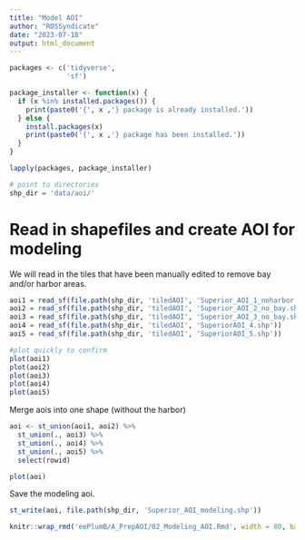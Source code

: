 ```yaml
---
title: "Model AOI"
author: "ROSSyndicate"
date: "2023-07-18"
output: html_document
---
```


```r
packages <- c('tidyverse',
              'sf')

package_installer <- function(x) {
  if (x %in% installed.packages()) {
    print(paste0('{', x ,'} package is already installed.'))
  } else {
    install.packages(x)
    print(paste0('{', x ,'} package has been installed.'))
  }
}

lapply(packages, package_installer)

# point to directories
shp_dir = 'data/aoi/'
```

# Read in shapefiles and create AOI for modeling

We will read in the tiles that have been manually edited to remove bay and/or
harbor areas.

```r
aoi1 = read_sf(file.path(shp_dir, 'tiledAOI', 'Superior_AOI_1_noharbor.shp'))
aoi2 = read_sf(file.path(shp_dir, 'tiledAOI', 'Superior_AOI_2_no_bay.shp'))
aoi3 = read_sf(file.path(shp_dir, 'tiledAOI', 'Superior_AOI_3_no_bay.shp'))
aoi4 = read_sf(file.path(shp_dir, 'tiledAOI', 'SuperiorAOI_4.shp'))
aoi5 = read_sf(file.path(shp_dir, 'tiledAOI', 'SuperiorAOI_5.shp'))

#plot quickly to confirm
plot(aoi1)
plot(aoi2)
plot(aoi3)
plot(aoi4)
plot(aoi5)
```

Merge aois into one shape (without the harbor)

```r
aoi <- st_union(aoi1, aoi2) %>%
  st_union(., aoi3) %>%
  st_union(., aoi4) %>%
  st_union(., aoi5) %>%
  select(rowid)

plot(aoi)
```

Save the modeling aoi.

```r
st_write(aoi, file.path(shp_dir, 'Superior_AOI_modeling.shp'))
```


```r
knitr::wrap_rmd('eePlumB/A_PrepAOI/02_Modeling_AOI.Rmd', width = 80, backup = NULL)
```
